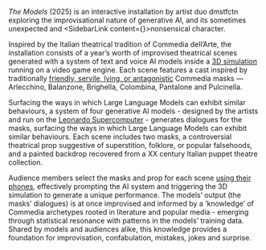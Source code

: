 
*The Models* (2025) is an interactive installation by artist duo dmstfctn exploring the improvisational nature of generative AI, and its sometimes unexpected and <SidebarLink content={<SectionAiWeirdness/>}>nonsensical character</SidebarLink>.

Inspired by the Italian theatrical tradition of Commedia dell’Arte, the installation consists of a year’s worth of improvised theatrical scenes generated with a system of text and voice AI models inside a [3D simulation](#content-the-output-systen) running on a video game engine. Each scene features a cast inspired by traditionally [friendly, servile, lying, or antagonistic](#content-ai-tendencies) Commedia masks — Arlecchino, Balanzone, Brighella, Colombina, Pantalone and Pulcinella.

Surfacing the ways in which Large Language Models can exhibit similar behaviours, a system of four generative AI models - designed by the artists and run on the [Leonardo Supercomputer](#content-hardware-and-batching) - generates dialogues for the masks, surfacing the ways in which Large Language Models can exhibit similar behaviours. Each scene includes two masks, a controversial theatrical prop suggestive of superstition, folklore, or popular falsehoods, and a painted backdrop recovered from a XX century Italian puppet theatre collection.

Audience members select the masks and prop for each scene [using their phones](#content-interface-and-server), effectively prompting the AI system and triggering the 3D simulation to generate a unique performance. The models’ output (the masks’ dialogues) is at once improvised and informed by a ‘knowledge’ of Commedia archetypes rooted in literature and popular media - emerging through statistical resonance with patterns in the models’ training data. Shared by models and audiences alike, this knowledge provides a foundation for improvisation, confabulation, mistakes, jokes and surprise.